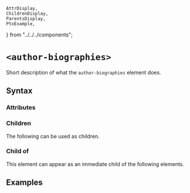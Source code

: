     AttrDisplay,
    ChildrenDisplay,
    ParentsDisplay,
    PtxExample,
} from "../../../components";

# `<author-biographies>`

Short description of what the `author-biographies` element does.

## Syntax

### Attributes

<AttrDisplay name="author-biographies" />

### Children

The following can be used as children.

<ChildrenDisplay name="author-biographies" />

### Child of

This element can appear as an immediate child of the following elements.

<ParentsDisplay name="author-biographies" />

## Examples

    